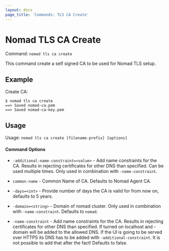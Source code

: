 ```yaml
---
layout: docs
page_title: 'Commands: TLS CA Create'
---
```


# Nomad TLS CA Create

Command: `nomad tls ca create`

This command create a self signed CA to be used for Nomad TLS setup.

## Example

Create CA:

```shell-session
$ nomad tls ca create
==> Saved nomad-ca.pem
==> Saved nomad-ca-key.pem
```

## Usage

Usage: `nomad tls ca create [filename-prefix] [options]`

#### Command Options

- `-additional-name-constraint=<value>` - Add name constraints for the CA.
  Results in rejecting certificates for other DNS than specified. Can be used
  multiple times. Only used in combination with `-name-constraint`.

- `common-name` - Common Name of CA. Defaults to Nomad Agent CA.

- `-days=<int>` - Provide number of days the CA is valid for from now on, defaults to 5 years.

- `-domain=<string>` - Domain of nomad cluster. Only used in combination with
  `-name-constraint`. Defaults to `nomad`.

- `-name-constraint` - Add name constraints for the CA. Results in rejecting
  certificates for other DNS than specified. If turned on localhost and -domain
  will be added to the allowed DNS. If the UI is going to be served over HTTPS
  its DNS has to be added with `-additional-constraint`. It is not possible to
  add that after the fact! Defaults to false.



